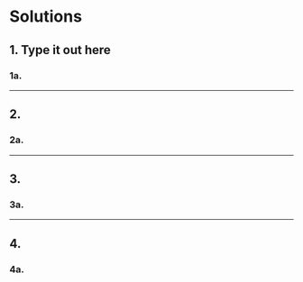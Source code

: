 # Solutions

## 1. Type it out here

### 1a. 

***

## 2. 

### 2a. 

***

## 3. 

### 3a. 

***

## 4. 

### 4a. 


